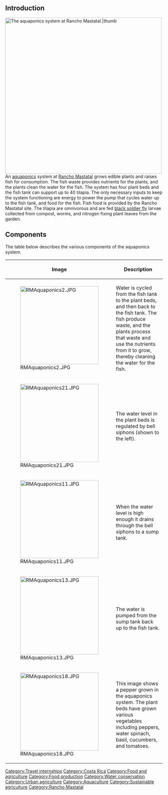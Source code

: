 ==Introduction==
[[File:RMAquaponics.JPG|500px|The aquaponics system at Rancho Mastatal.|thumb]]
An [[aquaponics]] system at [[Rancho Mastatal]] grows edible plants and raises fish for consumption. The fish waste provides nutrients for the plants, and the plants clean the water for the fish. The system has four plant beds and the fish tank can support up to 40 tilapia. The only necessary inputs to keep the system functioning are energy to power the pump that cycles water up to the fish tank, and food for the fish. Fish food is provided by the Rancho Mastatal site. The tilapia are omnivorous and are fed [[Black Soldier Fly|black soldier fly]] larvae collected from compost, worms, and nitrogen fixing plant leaves from the garden.

==Components==
The table below describes the various components of the aquaponics system.

{| class="wikitable"
|-
! Image
! Description
|-
| [[File:RMAquaponics2.JPG|250px|thumb]]
| Water is cycled from the fish tank to the plant beds, and then back to the fish tank. The fish produce waste, and the plants process that waste and use the nutrients from it to grow, thereby cleaning the water for the fish.
|-
| [[File:RMAquaponics21.JPG|250px|thumb]]
| The water level in the plant beds is regulated by bell siphons (shown to the left).
|-
| [[File:RMAquaponics11.JPG|250px|thumb]]
| When the water level is high enough it drains through the bell siphons to a sump tank.
|-
| [[File:RMAquaponics13.JPG|250px|thumb]]
| The water is pumped from the sump tank back up to the fish tank.
|-
| [[File:RMAquaponics18.JPG|250px|thumb]]
| This image shows a pepper grown in the aquaponics system. The plant beds have grown various vegetables including peppers, water spinach, basil, cucumbers, and tomatoes.
|}

[[Category:Travel internships]]
[[Category:Costa Rica]]
[[Category:Food and agriculture]]
[[Category:Food production]]
[[Category:Water conservation]]
[[Category:Urban agriculture]]
[[Category:Aquaculture]]
[[Category:Sustainable agriculture]]
[[Category:Rancho Mastatal]]
